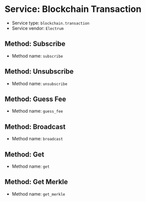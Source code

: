 =Service: Blockchain Transaction=

* Service type: <code>blockchain.transaction</code>
* Service vendor: <code>Electrum</code>

==Method: Subscribe==

* Method name: <code>subscribe</code>

==Method: Unsubscribe==

* Method name: <code>unsubscribe</code>

==Method: Guess Fee==

* Method name: <code>guess_fee</code>

==Method: Broadcast==

* Method name: <code>broadcast</code>

==Method: Get==

* Method name: <code>get</code>

==Method: Get Merkle==

* Method name: <code>get_merkle</code>